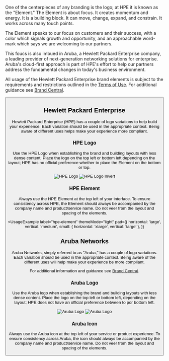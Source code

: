 One of the centerpieces of any branding is the logo; at HPE it is known as the "Element." The Element is about focus. It creates momentum and energy. It is a building block. It can move, change, expand, and constrain. It works across many touch points.


The Element speaks to our focus on
customers and their success, with a color which signals growth and
opportunity, and an approachable word-mark which says we are welcoming
to our partners.

This foucs is also imbued in Aruba, a Hewlett Packard Enterprise company,
a leading provider of next-generation networking solutions for
enterprise. Aruba's cloud-first approach is part of HPE's effort to help
our partners address the fundamental changes in today's business
environment.

All usage of the Hewlett Packard Enterprise brand elements is
subject to the requirements and restrictions
outlined in the [Terms of Use](https://www.hpe.com/us/en/about/legal/terms-of-use.html).
For additional guidance see [Brand Central](https://brandcentral.hpe.com/home).

<Button
  alignSelf="start"
  href="https://www.figma.com/file/TJUX0lFOOL2eFuVpfMmixx/hpe-design-sytem-library-styles?node-id=1%3A458"
  label="See in Figma"
  target="_blank"
  rel="noreferrer noopener"
  secondary
/>

## Hewlett Packard Enterprise

Hewlett Packard Enterprise (HPE) has a couple of logo
variations to help build your experience. Each variation should be
used in the appropriate context. Being aware of different uses helps
make your experience more compliant.

### HPE Logo

Use the HPE Logo when establishing the brand and building layouts with
less dense content. Place the logo on the top left or bottom left
depending on the layout; HPE has no official preference whether to place the Element on the bottom or top.

<UsageExample label="hpe-logo" themeMode="light">
  <Image src="/static/images/hpe-logo.svg" alt="HPE Logo" />
</UsageExample>

<UsageExample label="hpe-logo-invert" themeMode="dark">
  <Image
    src="/static/images/hpe-logo-invert.svg"
    alt="HPE Logo Invert"
  />
</UsageExample>

### HPE Element

Always use the HPE Element at the top left of your interface. To ensure consistency across HPE, the Element should
always be accompanied by the company name and product/service name. Do
not veer from the layout and spacing of the elements.

<UsageExample
  label="hpe-element"
  themeMode="light"
  pad={{
    horizontal: 'large',
    vertical: 'medium',
    small: { horizontal: 'xlarge', vertical: 'large' },
  }}
>
  <HpeElementExample />
</UsageExample>
<UsageExample
  label="hpe-element-invert"
  themeMode="dark"
  pad={{
    horizontal: 'large',
    vertical: 'medium',
    small: { horizontal: 'xlarge', vertical: 'large' },
  }}
>
  <HpeElementExample />
</UsageExample>

## Aruba Networks

Aruba Networks, simply referred to as "Aruba," has a couple of logo
variations. Each variation should be used in the appropriate context.
Being aware of the different uses will help make your experience be more
compliant.

For additional information and guidance see [Brand Central](https://h10014.www1.hpe.com/brand-central/content/aruba).

### Aruba Logo

Use the Aruba logo when establishing the brand and building layouts
with less dense content. Place the logo on the top left or bottom left,
depending on the layout; HPE does not have an official preference between to por bottom left.

<UsageExample label="aruba-logo" themeMode="light">
  <Image src="/static/images/aruba-logo.svg" alt="Aruba Logo" />
</UsageExample>
<UsageExample label="aruba-logo-invert" themeMode="dark">
  <Image src="/static/images/aruba-logo.svg" alt="Aruba Logo" />
</UsageExample>

### Aruba Icon

Always use the Aruba icon at the top left of your service or product
experience. To ensure consistency across Aruba, the icon should always
be accompanied by the company name and product/service name. Do not
veer from the layout and spacing of the elements.

<UsageExample label="aruba-icon" themeMode="light">
  <ArubaIconExample />
</UsageExample>
<UsageExample label="aruba-icon-invert" themeMode="dark">
  <ArubaIconExample />
</UsageExample>
